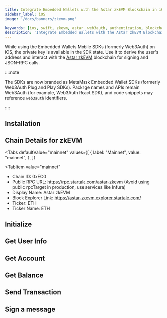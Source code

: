 ```yaml
---
title: Integrate Embedded Wallets with the Astar zkEVM Blockchain in iOS/Swift Applications
sidebar_label: iOS
image: '/docs/banners/zkevm.png'

keywords: [ios, swift, zkevm, astar, web3auth, authentication, blockchain]
description: 'Integrate Embedded Wallets with the Astar zkEVM Blockchain in iOS/Swift Applications | Embedded Wallets'
---
```



<SEO
  title="Integrate Embedded Wallets with the Astar zkEVM Blockchain in iOS/Swift Applications"
  description="Integrate Embedded Wallets with the Astar zkEVM Blockchain in iOS/Swift Applications | Embedded Wallets"
  image="https://web3auth.io/docs/banners/zkevm.png"
  slug="/embedded-wallets/connect-blockchain/evm/zkevm/ios"
/>

While using the Embedded Wallets Mobile SDKs (formerly Web3Auth) on iOS, the private key is available in the SDK state. Use it to derive the user's address and interact with the [Astar zkEVM](https://docs.astar.network/docs/build/zkEVM/) blockchain for signing and JSON-RPC calls.

::::note

The SDKs are now branded as MetaMask Embedded Wallet SDKs (formerly Web3Auth Plug and Play SDKs). Package names and APIs remain Web3Auth (for example, Web3Auth React SDK), and code snippets may reference `web3auth` identifiers.

::::

## Installation

<InstallationSnippet />

## Chain Details for zkEVM

<Tabs
 defaultValue="mainnet"
  values={[
    { label: "Mainnet", value: "mainnet", },
  ]}
>
<TabItem
  value="mainnet"
>

- Chain ID: 0xEC0
- Public RPC URL: https://rpc.startale.com/astar-zkevm (Avoid using public rpcTarget in production, use services like Infura)
- Display Name: Astar zkEVM
- Block Explorer Link: https://astar-zkevm.explorer.startale.com/
- Ticker: ETH
- Ticker Name: ETH

</TabItem>
</Tabs>

## Initialize

<InitialisationSnippet />

## Get User Info

<UserInfoSnippet />

## Get Account

<GetAccountSnippet />

## Get Balance

<GetBalanceSnippet />

## Send Transaction

<SendTransactionSnippet />

## Sign a message

<SignMessageSnippet />

